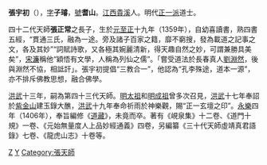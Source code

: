 {{道教}}
'''張宇初'''（{{bd|1359年||1410年||CatIdx=Z}}），[[表字|字]]'''子璿'''，[[號|號]]'''耆山'''。[[江西|江西]][[貴溪|貴溪]]人。明代[[正一派|正一派]]道士。

四十二代天師'''張正常'''之長子，生於[[元|元]][[至正|至正]]十九年（1359年），自幼喜讀書，熟四書五經，“貫通三氏，融為一途。旁及諸子百家之籍，靡不窮搜，發為載道之記事之文，各及其妙”“詞賦詩歌，又各極其婉麗清新，得天趣自然之妙，可謂兼勝具美矣”，[[宋濂|宋濂]]稱他“穎悟有文學，人稱為列仙之儒”。「嘗受道法於長春真人[[劉淵然|劉淵然]]，後與淵然不協，相詆訐」。張宇初提倡“三教合一”，他認為“孔李殊途，道本一源”，亦不排斥佛教思想，融合佛學。

[[洪武|洪武]]十三年，嗣為第四十三代天師。[[明太祖|明太祖]]和[[明成祖|明成祖]]曾多次召見，[[洪武|洪武]]十七年奉詔於[[紫金山|紫金山]]建玉錄大醮，[[洪武|洪武]]十九年奉命祈雨於神樂觀，賜“正一玄壇之印”。[[永樂|永樂]]四年（1406年），奉旨編修《[[道藏|道藏]]》，未竟而卒。著有《峴泉集》十二卷、《道門十規》一卷、《元始無量度人上品妙經通義》四卷，另編纂《三十代天師虛靖真君語錄》七卷、《龍虎山志》十卷等。 


[[Category:明朝道教人物|Z]]
[[Category:張姓|Y]]
[[Category:張天師|Category:張天師]]